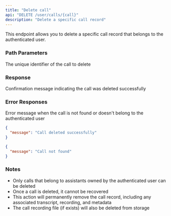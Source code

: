 ```yaml
---
title: "Delete call"
api: "DELETE /user/calls/{call}"
description: "Delete a specific call record"
---
```


This endpoint allows you to delete a specific call record that belongs to the authenticated user.

### Path Parameters

<ParamField path="call" type="integer" required>
  The unique identifier of the call to delete
</ParamField>

### Response

<ResponseField name="message" type="string">
  Confirmation message indicating the call was deleted successfully
</ResponseField>

### Error Responses

<ResponseField name="404 Not Found">
  <Expandable title="Error Response">
    <ResponseField name="message" type="string">
      Error message when the call is not found or doesn't belong to the authenticated user
    </ResponseField>
  </Expandable>
</ResponseField>

<ResponseExample>

```json 200 Success Response
{
  "message": "Call deleted successfully"
}
```

```json 404 Not Found
{
  "message": "Call not found"
}
```

</ResponseExample>

### Notes

- Only calls that belong to assistants owned by the authenticated user can be deleted
- Once a call is deleted, it cannot be recovered
- This action will permanently remove the call record, including any associated transcript, recording, and metadata
- The call recording file (if exists) will also be deleted from storage